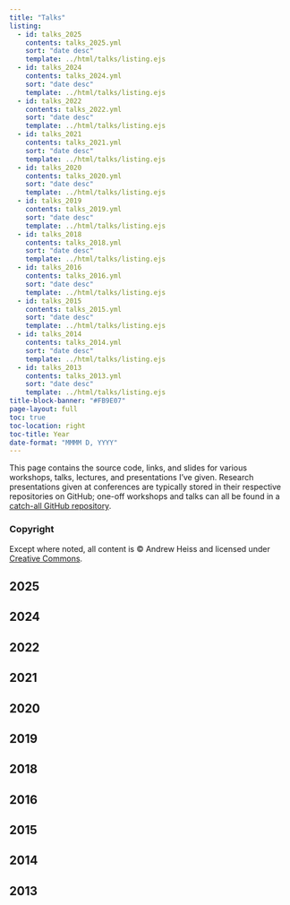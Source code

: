 ```yaml
---
title: "Talks"
listing:
  - id: talks_2025
    contents: talks_2025.yml
    sort: "date desc"
    template: ../html/talks/listing.ejs
  - id: talks_2024
    contents: talks_2024.yml
    sort: "date desc"
    template: ../html/talks/listing.ejs
  - id: talks_2022
    contents: talks_2022.yml
    sort: "date desc"
    template: ../html/talks/listing.ejs
  - id: talks_2021
    contents: talks_2021.yml
    sort: "date desc"
    template: ../html/talks/listing.ejs
  - id: talks_2020
    contents: talks_2020.yml
    sort: "date desc"
    template: ../html/talks/listing.ejs
  - id: talks_2019
    contents: talks_2019.yml
    sort: "date desc"
    template: ../html/talks/listing.ejs
  - id: talks_2018
    contents: talks_2018.yml
    sort: "date desc"
    template: ../html/talks/listing.ejs
  - id: talks_2016
    contents: talks_2016.yml
    sort: "date desc"
    template: ../html/talks/listing.ejs
  - id: talks_2015
    contents: talks_2015.yml
    sort: "date desc"
    template: ../html/talks/listing.ejs
  - id: talks_2014
    contents: talks_2014.yml
    sort: "date desc"
    template: ../html/talks/listing.ejs
  - id: talks_2013
    contents: talks_2013.yml
    sort: "date desc"
    template: ../html/talks/listing.ejs
title-block-banner: "#FB9E07"
page-layout: full
toc: true
toc-location: right
toc-title: Year
date-format: "MMMM D, YYYY"
---
```


This page contains the source code, links, and slides for various workshops, talks, lectures, and presentations I've given. Research presentations given at conferences are typically stored in their respective repositories on GitHub; one-off workshops and talks can all be found in a [catch-all GitHub repository](https://github.com/andrewheiss/talks).

::: {.callout-note}
### Copyright

Except where noted, all content is © Andrew Heiss and licensed under [Creative Commons](https://creativecommons.org/licenses/by-sa/4.0/).
:::

## 2025

:::{#talks_2025}
:::

## 2024

:::{#talks_2024}
:::

## 2022

:::{#talks_2022}
:::

## 2021

:::{#talks_2021}
:::

## 2020

:::{#talks_2020}
:::

## 2019

:::{#talks_2019}
:::

## 2018

:::{#talks_2018}
:::

## 2016

:::{#talks_2016}
:::

## 2015

:::{#talks_2015}
:::

## 2014

:::{#talks_2014}
:::

## 2013

:::{#talks_2013}
:::
